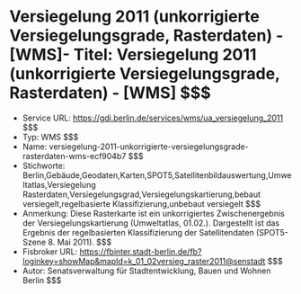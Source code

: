 # Versiegelung 2011 (unkorrigierte Versiegelungsgrade, Rasterdaten) - [WMS]- Titel: Versiegelung 2011 (unkorrigierte Versiegelungsgrade, Rasterdaten) - [WMS] $$$
- Service URL: https://gdi.berlin.de/services/wms/ua_versiegelung_2011 $$$
- Typ: WMS $$$
- Name: versiegelung-2011-unkorrigierte-versiegelungsgrade-rasterdaten-wms-ecf904b7 $$$
- Stichworte: Berlin,Gebäude,Geodaten,Karten,SPOT5,Satellitenbildauswertung,Umweltatlas,Versiegelung Rasterdaten,Versiegelungsgrad,Versiegelungskartierung,bebaut versiegelt,regelbasierte Klassifizierung,unbebaut versiegelt $$$
- Anmerkung: Diese Rasterkarte ist ein unkorrigiertes Zwischenergebnis der Versiegelungskartierung (Umweltatlas, 01.02.). Dargestellt ist das Ergebnis der regelbasierten Klassifizierung der Satellitendaten (SPOT5-Szene 8. Mai 2011). $$$
- Fisbroker URL: https://fbinter.stadt-berlin.de/fb?loginkey=showMap&mapId=k_01_02versieg_raster2011@senstadt $$$
- Autor: Senatsverwaltung für Stadtentwicklung, Bauen und Wohnen Berlin $$$
